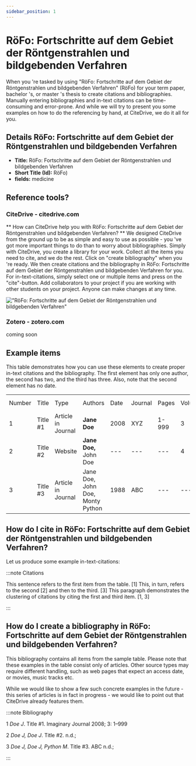 ```yaml
---
sidebar_position: 1
---
```


# RöFo: Fortschritte auf dem Gebiet der Röntgenstrahlen und bildgebenden Verfahren

When you 're tasked by using "RöFo: Fortschritte auf dem Gebiet der Röntgenstrahlen und bildgebenden Verfahren" (RöFo) for your term paper, bachelor 's, or master 's thesis to create citations and bibliographies.
Manually entering bibliographies and in-text citations can be time-consuming and error-prone. And while we will try to present you some examples on how to do the referencing by hand, at CiteDrive, we do it all for you.

## Details  RöFo: Fortschritte auf dem Gebiet der Röntgenstrahlen und bildgebenden Verfahren
* **Title:** RöFo: Fortschritte auf dem Gebiet der Röntgenstrahlen und bildgebenden Verfahren
* **Short Title (Id):** RöFo)
* **fields:** medicine

## Reference tools?
### CiteDrive - citedrive.com
** How can CiteDrive help you with RöFo: Fortschritte auf dem Gebiet der Röntgenstrahlen und bildgebenden Verfahren? **
We designed CiteDrive from the ground up to be as simple and easy to use as possible - you 've got more important things to do than to worry about bibliographies. Simply with CiteDrive, you create a library for your work. Collect all the items you need to cite, and we do the rest. Click on "create bibliography" when you 're ready. We then create citations and the bibliography in RöFo: Fortschritte auf dem Gebiet der Röntgenstrahlen und bildgebenden Verfahren for you. For in-text-citations, simply select one or multiple items and press on the "cite"-button. Add collaborators to your project if you are working with other students on your project. Anyone can make changes at any time.


!["RöFo: Fortschritte auf dem Gebiet der Röntgenstrahlen und bildgebenden Verfahren"](images/rofo-fortschritte-auf-dem-gebiet-der-rontgenstrahlen-und-bildgebenden-verfahren.svg "Choose RöFo: Fortschritte auf dem Gebiet der Röntgenstrahlen und bildgebenden Verfahren in the CiteDrive App")

### Zotero - zotero.com

coming soon

## Example items

This table demonstrates how you can use these elements to create proper in-text citations and the bibliography. The first element has only one author, the second has two, and the third has three. Also, note that the second element has no date.


<table>
  <tr>
   <td>Number
   </td>
   <td>Title
   </td>
   <td>Type
   </td>
   <td>Authors
   </td>
   <td>Date
   </td>
   <td>Journal
   </td>
   <td>Pages
   </td>
   <td>Volume
   </td>
   <td>Issue
   </td>
   <td>Access Date
   </td>
  </tr>
  <tr>
   <td>1
   </td>
   <td>Title #1
   </td>
   <td>Article in Journal
   </td>
   <td><strong>Jane Doe</strong>
   </td>
   <td>2008
   </td>
   <td>XYZ
   </td>
   <td>1-999
   </td>
   <td>3
   </td>
   <td>2
   </td>
   <td>--
   </td>
  </tr>
  <tr>
   <td>
2
   </td>
   <td>Title #2
   </td>
   <td>Website
   </td>
   <td><strong>Jane Doe, </strong>John Doe
   </td>
   <td>---
   </td>
   <td>---
   </td>
   <td>---
   </td>
   <td>4
   </td>
   <td>---
   </td>
   <td>2020-05-01
   </td>
  </tr>
  <tr>
   <td>3
   </td>
   <td>Title #3
   </td>
   <td>Article in Journal
   </td>
   <td>Jane Doe, John Doe, Monty Python
   </td>
   <td>1988
   </td>
   <td>ABC
   </td>
   <td>---
   </td>
   <td>---
   </td>
   <td>16
   </td>
   <td>---
   </td>
  </tr>
</table>



## How do I cite in  RöFo: Fortschritte auf dem Gebiet der Röntgenstrahlen und bildgebenden Verfahren?

Let us produce some example in-text-citations:

:::note Citations


This sentence refers to the first item from the table. [1] This, in turn, refers to the second [2]
and then to the third.  [3]
This paragraph demonstrates the clustering of citations by citing the first and third item. [1, 3]

:::

## How do I create a bibliography in RöFo: Fortschritte auf dem Gebiet der Röntgenstrahlen und bildgebenden Verfahren?

This bibliography contains all items from the sample table. Please note that these examples in the table consist only of articles. Other source types may require different handling, such as web pages that expect an access date, or movies, music tracks etc.

While we would like to show a few such concrete examples in the future - this series of articles is in fact in progress - we would like to point out that CiteDrive already features them.

:::note Bibliography

1 <i>Doe J</i>. Title #1. Imaginary Journal 2008; 3: 1–999

2 <i>Doe J, Doe J</i>. Title #2. n.d.; 

3 <i>Doe J, Doe J, Python M</i>. Title #3. ABC n.d.; 



:::


        